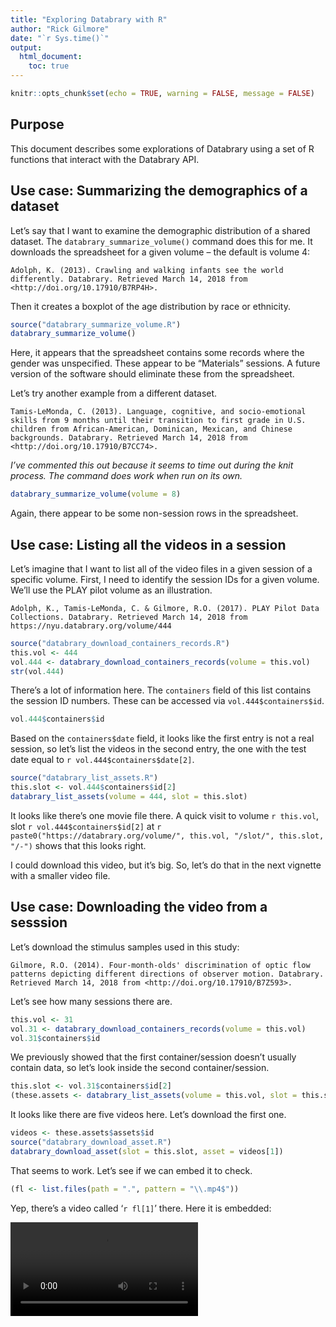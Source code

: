 ```yaml
---
title: "Exploring Databrary with R"
author: "Rick Gilmore"
date: "`r Sys.time()`"
output: 
  html_document:
    toc: true
---
```


```r
knitr::opts_chunk$set(echo = TRUE, warning = FALSE, message = FALSE)
```

## Purpose

This document describes some explorations of Databrary using a set of R functions that interact with the Databrary API.

## Use case: Summarizing the demographics of a dataset

Let's say that I want to examine the demographic distribution of a shared dataset. The `databrary_summarize_volume()` command does this for me. It downloads the spreadsheet for a given volume -- the default is volume 4:

    Adolph, K. (2013). Crawling and walking infants see the world differently. Databrary. Retrieved March 14, 2018 from <http://doi.org/10.17910/B7RP4H>.
    
Then it creates a boxplot of the age distribution by race or ethnicity.

```r
source("databrary_summarize_volume.R")
databrary_summarize_volume()
```

Here, it appears that the spreadsheet contains some records where the gender was unspecified. These appear to be "Materials" sessions. A future version of the software should eliminate these from the spreadsheet.

Let's try another example from a different dataset.

    Tamis-LeMonda, C. (2013). Language, cognitive, and socio-emotional skills from 9 months until their transition to first grade in U.S. children from African-American, Dominican, Mexican, and Chinese backgrounds. Databrary. Retrieved March 14, 2018 from <http://doi.org/10.17910/B7CC74>.

*I've commented this out because it seems to time out during the knit process. The command does work when run on its own.*

```r
databrary_summarize_volume(volume = 8)
```
Again, there appear to be some non-session rows in the spreadsheet.

## Use case: Listing all the videos in a session

Let's imagine that I want to list all of the video files in a given session of a specific volume. First, I need to identify the session IDs for a given volume. We'll use the PLAY pilot volume as an illustration.

    Adolph, K., Tamis-LeMonda, C. & Gilmore, R.O. (2017). PLAY Pilot Data Collections. Databrary. Retrieved March 14, 2018 from https://nyu.databrary.org/volume/444

```r
source("databrary_download_containers_records.R")
this.vol <- 444
vol.444 <- databrary_download_containers_records(volume = this.vol)
str(vol.444)
```

There's a lot of information here. The `containers` field of this list contains the session ID numbers. These can be accessed via `vol.444$containers$id`.

```r
vol.444$containers$id
```
 
 Based on the `containers$date` field, it looks like the first entry is not a real session, so let's list the videos in the second entry, the one with the test date equal to `r vol.444$containers$date[2]`. 
 
```r
source("databrary_list_assets.R")
this.slot <- vol.444$containers$id[2]
databrary_list_assets(volume = 444, slot = this.slot)
```
 
 It looks like there's one movie file there. A quick visit to volume `r this.vol`, slot `r vol.444$containers$id[2]` at `r paste0("https://databrary.org/volume/", this.vol, "/slot/", this.slot, "/-")` shows that this looks right.
 
I could download this video, but it's big. So, let's do that in the next vignette with a smaller video file.

## Use case: Downloading the video from a sesssion

Let's download the stimulus samples used in this study:

    Gilmore, R.O. (2014). Four-month-olds' discrimination of optic flow patterns depicting different directions of observer motion. Databrary. Retrieved March 14, 2018 from <http://doi.org/10.17910/B7Z593>.

Let's see how many sessions there are.

```r
this.vol <- 31
vol.31 <- databrary_download_containers_records(volume = this.vol)
vol.31$containers$id
```

We previously showed that the first container/session doesn't usually contain data, so let's look inside the second container/session.

```r
this.slot <- vol.31$containers$id[2]
(these.assets <- databrary_list_assets(volume = this.vol, slot = this.slot))
```

It looks like there are five videos here. Let's download the first one.

```r
videos <- these.assets$assets$id
source("databrary_download_asset.R")
databrary_download_asset(slot = this.slot, asset = videos[1])
```
That seems to work. Let's see if we can embed it to check. 

```r
(fl <- list.files(path = ".", pattern = "\\.mp4$"))
```

Yep, there's a video called '`r fl[1]`' there. Here it is embedded:

<video controls>
  <source src="`r fl[1]`" type="video/mp4">
Your browser does not support the video tag.
</video>

Let's see if we can download a set of videos.

```r
lapply(videos, databrary_download_asset, slot = this.slot)
```

That is pretty satisfying.
